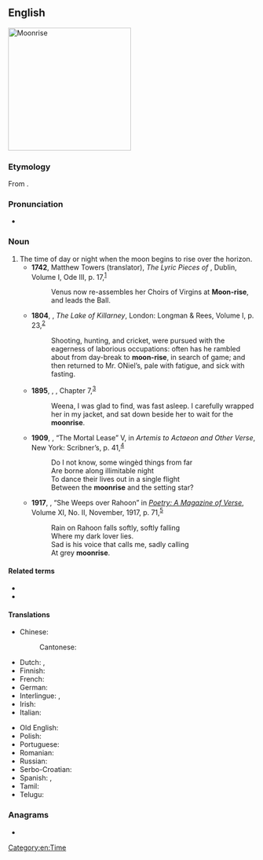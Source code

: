 ==English==
[[Image:Moonrise_on_Hobart_Bay_-_NOAA.jpg|thumb|right|250px|Moonrise]]
{{wikipedia}}

===Etymology===
From {{compound|en|moon|rise}}.

===Pronunciation===
* {{audio|en|en-us-moonrise.ogg|Audio (US)}}

===Noun===
{{en-noun}}

# The time of day or night when the moon begins to rise over the horizon.
#* '''1742''', Matthew Towers (translator), ''The Lyric Pieces of {{w|Horace}}'', Dublin, Volume I, Ode III, p. 17,<sup>[http://catalog.hathitrust.org/Record/009779780]</sup>
#*: Venus now re-assembles her Choirs of Virgins at '''Moon-rise''', and leads the Ball.
#* '''1804''', {{w|Anna Maria Porter}}, ''The Lake of Killarney'', London: Longman & Rees, Volume I, p. 23,<sup>[http://catalog.hathitrust.org/Record/100614190]</sup>
#*: Shooting, hunting, and cricket, were pursued with the eagerness of laborious occupations: often has he rambled about from day-break to '''moon-rise''', in search of game; and then returned to Mr. ONiel’s, pale with fatigue, and sick with fasting.
#* '''1895''', {{w|H. G. Wells}}, ''{{w|The Time Machine}}'', Chapter 7,<sup>[http://www.gutenberg.org/cache/epub/35/pg35-images.html]</sup>
#*: Weena, I was glad to find, was fast asleep. I carefully wrapped her in my jacket, and sat down beside her to wait for the '''moonrise'''.
#* '''1909''', {{w|Edith Wharton}}, “The Mortal Lease” V, in ''Artemis to Actaeon and Other Verse'', New York: Scribner’s, p. 41,<sup>[https://archive.org/details/artemistoactaeon00wharuoft]</sup>
#*: Do I not know, some wingèd things from far
#*: Are borne along illimitable night
#*: To dance their lives out in a single flight
#*: Between the '''moonrise''' and the setting star?
#* '''1917''', {{w|James Joyce}}, “She Weeps over Rahoon” in ''[[w:Poetry (magazine)|Poetry: A Magazine of Verse]]'', Volume XI, No. II, November, 1917, p. 71,<sup>[https://archive.org/details/poetrymag11monruoft]</sup>
#*: Rain on Rahoon falls softly, softly falling
#*: Where my dark lover lies.
#*: Sad is his voice that calls me, sadly calling
#*: At grey '''moonrise'''.

====Related terms====
* {{l|en|earthrise}}
* {{l|en|sunrise}}

====Translations====
{{trans-top|The time of day or night when the moon begins to rise over the horizon}}
* Chinese:
*: Cantonese: {{t|yue|月出|tr=jyut6 ceot1|sc=Hani}}
* Dutch: {{t|nl|maansopgang|m}}, {{t|nl|maansopkomst|f}}
* Finnish: {{t|fi|kuunnousu}}
* French: {{t|fr|[[lever]] [[de]] [[lune]]|m}}
* German: {{t+|de|Mondaufgang|m}}
* Interlingue: {{t|ie|ascension del lune}}, {{t|ie|leva del lune}}
* Irish: {{t|ga|éirí na gealaí|m|alt=éirí (na) gealaí}}
* Italian: {{t|it|[[sorgere]] [[della]] [[luna]]|m}}
{{trans-mid}}
* Old English: {{t|ang|mōnan upgang|m}}
* Polish: {{t|pl|[[wschód]] [[księżyc|księżyca]]|m}}
* Portuguese: {{t|pt|[[nascer]] [[da]] [[lua]]|m}}
* Romanian: {{t|ro|[[răsărit]] [[de]] [[lună]]|n}}
* Russian: {{t|ru|[[восхо́д]] [[луна|луны́]]|m}}
* Serbo-Croatian: {{t|sh|[[izlazak]] [[mesec|meseca]]}}
* Spanish: {{t|es|[[subida]] [[de]] [[la]] [[luna]]|f}}, {{t|es|[[salida]] [[de]] [[la]] [[luna]]|f}}
* Tamil: {{t|ta|உதய நிலா}}
* Telugu: {{t+|te|చంద్రోదయము}}
{{trans-bottom}}

===Anagrams===
* {{anagrams|en|a=eimnoors|ionomers}}

[[Category:en:Time]]